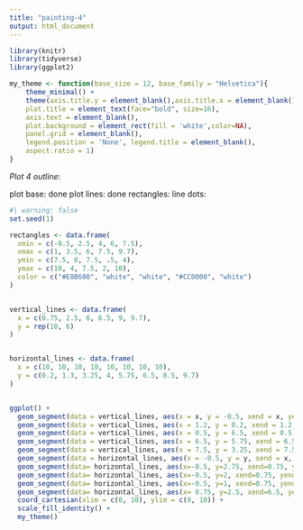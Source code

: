 ```yaml
---
title: "painting-4"
output: html_document
---
```


```r
library(knitr)
library(tidyverse)
library(ggplot2)
```

```r
my_theme <- function(base_size = 12, base_family = "Helvetica"){
    theme_minimal() +
    theme(axis.title.y = element_blank(),axis.title.x = element_blank(),
    plot.title = element_text(face="bold", size=16),
    axis.text = element_blank(),
    plot.background = element_rect(fill = 'white',color=NA),
    panel.grid = element_blank(),
    legend.position = 'None', legend.title = element_blank(),
    aspect.ratio = 1)
}

```



*Plot 4 outline*:

plot base: done
plot lines: done
rectangles:
line dots:

```r
#| warning: false
set.seed(1)

rectangles <- data.frame(
  xmin = c(-0.5, 2.5, 4, 6, 7.5),
  xmax = c(1, 3.5, 6, 7.5, 9.7),
  ymin = c(7.5, 0, 7.5, .5, 4),
  ymax = c(10, 4, 7.5, 2, 10),
  color = c("#E8B600", "white", "white", "#CC0000", "white")
)


vertical_lines <- data.frame(
  x = c(0.75, 2.5, 6, 6.5, 9, 9.7),
  y = rep(10, 6)
)


horizontal_lines <- data.frame(
  x = c(10, 10, 10, 10, 10, 10, 10, 10),
  y = c(0.2, 1.3, 3.25, 4, 5.75, 6.5, 8.5, 9.7)
)


ggplot() +
  geom_segment(data = vertical_lines, aes(x = x, y = -0.5, xend = x, yend = y), color = "#E8B600", size = 2) +
  geom_segment(data = vertical_lines, aes(x = 1.2, y = 0.2, xend = 1.2, yend = y), color = "#E8B600", size = 2) +
  geom_segment(data = vertical_lines, aes(x = 0.5, y = 6.5, xend = 0.5, yend = y), color = "#E8B600", size = 2) +
  geom_segment(data = vertical_lines, aes(x = 6.5, y = 5.75, xend = 6.5, yend = 6.5), color = "white", size = 2) +
  geom_segment(data = vertical_lines, aes(x = 7.5, y = 3.25, xend = 7.5, yend = 5.75), color = "#E8B600", size = 2) +
  geom_segment(data = horizontal_lines, aes(x = -0.5, y = y, xend = x, yend = y), color = "#E8B600", size = 2) +
  geom_segment(data= horizontal_lines, aes(x=-0.5, y=2.75, xend=0.75, yend=2.75), color = "#E8B600", size = 2) +
  geom_segment(data= horizontal_lines, aes(x=-0.5, y=2, xend=0.75, yend=2), color = "#E8B600", size = 2) +
  geom_segment(data= horizontal_lines, aes(x=-0.5, y=1, xend=0.75, yend=1), color = "#E8B600", size = 2) +
  geom_segment(data= horizontal_lines, aes(x= 0.75, y=2.5, xend=6.5, yend=2.5), color = "#E8B600", size = 2) +
  coord_cartesian(xlim = c(0, 10), ylim = c(0, 10)) +
  scale_fill_identity() +
  my_theme()
```

